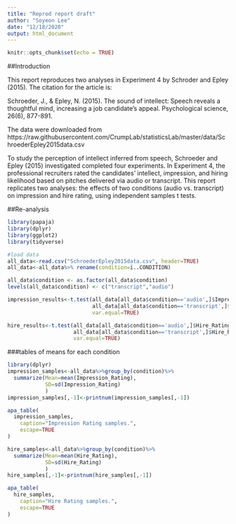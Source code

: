 ```yaml
---
title: "Reprod report draft"
author: "Soyeon Lee"
date: "12/18/2020"
output: html_document
---
```


```r
knitr::opts_chunk$set(echo = TRUE)
```

##Introduction

This report reproduces two analyses in Experiment 4 by Schroder and Epley (2015). The citation for the article is:
  
Schroeder, J., & Epley, N. (2015). The sound of intellect: Speech reveals a thoughtful mind, increasing a job candidate’s appeal. Psychological science, 26(6), 877-891.

The data were downloaded from https://raw.githubusercontent.com/CrumpLab/statisticsLab/master/data/SchroederEpley2015data.csv

To study the perception of intellect inferred from speech, Schroeder and Epley (2015) investigated completed four experiments. In Experiment 4, the professional recruiters rated the candidates' intellect, impression, and hiring likelihood based on pitches delivered via audio or transcript. This report replicates two analyses: the effects of two conditions (audio vs. transcript) on impression and hire rating, using independent samples t tests.


##Re-analysis
```r
library(papaja)
library(dplyr)
library(ggplot2)
library(tidyverse)

#load data
all_data<-read.csv("SchroederEpley2015data.csv", header=TRUE)
all_data<-all_data%>% rename(condition=ï..CONDITION)

all_data$condition <- as.factor(all_data$condition)
levels(all_data$condition) <- c("transcript","audio")

impression_results<-t.test(all_data[all_data$condition=='audio',]$Impression_Rating,
                           all_data[all_data$condition=='transcript',]$Impression_Rating,
                           var.equal=TRUE)

hire_results<-t.test(all_data[all_data$condition=='audio',]$Hire_Rating,
                     all_data[all_data$condition=='transcript',]$Hire_Rating,
                     var.equal=TRUE)
```

###tables of means for each condition
```r
library(dplyr)
impression_samples<-all_data%>%group_by(condition)%>%
  summarize(Mean=mean(Impression_Rating),
            SD=sd(Impression_Rating)
            )
impression_samples[,-1]<-printnum(impression_samples[,-1])

apa_table(
  impression_samples,
    caption="Impression Rating samples.",
    escape=TRUE
)

hire_samples<-all_data%>%group_by(condition)%>%
  summarize(Mean=mean(Hire_Rating),
            SD=sd(Hire_Rating)
            )
hire_samples[,-1]<-printnum(hire_samples[,-1])

apa_table(
  hire_samples,
    caption="Hire Rating samples.",
    escape=TRUE
)


```